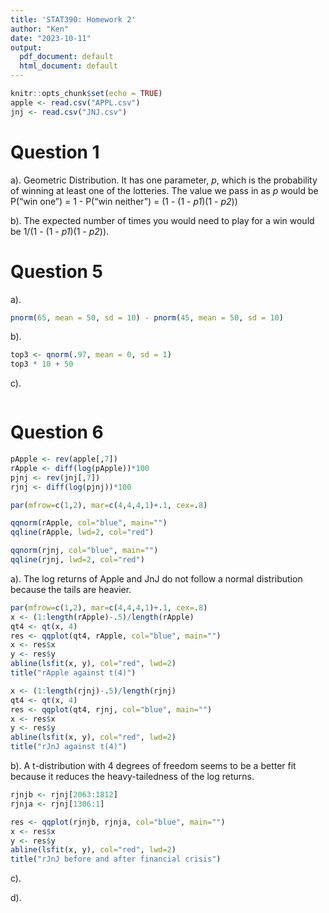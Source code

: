 ```yaml
---
title: 'STAT390: Homework 2'
author: "Ken"
date: "2023-10-11"
output:
  pdf_document: default
  html_document: default
---
```


```r
knitr::opts_chunk$set(echo = TRUE)
apple <- read.csv("APPL.csv")
jnj <- read.csv("JNJ.csv")
```

# Question 1
a). Geometric Distribution. It has one parameter, *p*, which is the probability of winning at least one of the lotteries. The value we pass in as *p* would be P("win one") = 1 - P("win neither") = (1 - (1 - *p1*)(1 - *p2*))

b). The expected number of times you would need to play for a win would be 1/(1 - (1 - *p1*)(1 - *p2*)).

# Question 5
a).
```r
pnorm(65, mean = 50, sd = 10) - pnorm(45, mean = 50, sd = 10)
```

b).
```r
top3 <- qnorm(.97, mean = 0, sd = 1)
top3 * 10 + 50
```

c).
```r

```

# Question 6
```r
pApple <- rev(apple[,7])
rApple <- diff(log(pApple))*100
pjnj <- rev(jnj[,7])
rjnj <- diff(log(pjnj))*100

par(mfrow=c(1,2), mar=c(4,4,4,1)+.1, cex=.8)

qqnorm(rApple, col="blue", main="")
qqline(rApple, lwd=2, col="red")

qqnorm(rjnj, col="blue", main="")
qqline(rjnj, lwd=2, col="red")
```
a). The log returns of Apple and JnJ do not follow a normal distribution because the tails are heavier.

```r
par(mfrow=c(1,2), mar=c(4,4,4,1)+.1, cex=.8)
x <- (1:length(rApple)-.5)/length(rApple)
qt4 <- qt(x, 4)
res <- qqplot(qt4, rApple, col="blue", main="")
x <- res$x
y <- res$y
abline(lsfit(x, y), col="red", lwd=2)
title("rApple against t(4)")

x <- (1:length(rjnj)-.5)/length(rjnj)
qt4 <- qt(x, 4)
res <- qqplot(qt4, rjnj, col="blue", main="")
x <- res$x
y <- res$y
abline(lsfit(x, y), col="red", lwd=2)
title("rJnJ against t(4)")
```
b). A t-distribution with 4 degrees of freedom seems to be a better fit because it reduces the heavy-tailedness of the log returns.

```r
rjnjb <- rjnj[2063:1812]
rjnja <- rjnj[1306:1]

res <- qqplot(rjnjb, rjnja, col="blue", main="")
x <- res$x
y <- res$y
abline(lsfit(x, y), col="red", lwd=2)
title("rJnJ before and after financial crisis")
```
c). 

d). 